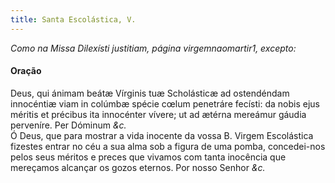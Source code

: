 ```yaml
---
title: Santa Escolástica, V.
---
```



<em>Como na Missa Dilexísti justitiam, página virgemnaomartir1, excepto:</em>

<h4 class="text-center">Oração</h4>
<div class="container-fluid">
<div class="row">
<div class="col-6 dropcaps text-justify">
Deus, qui ánimam beátæ Vírginis tuæ Scholásticæ ad ostendéndam innocéntiæ viam in colúmbæ spécie cœlum penetráre fecísti: da nobis ejus méritis et précibus ita innocénter vívere; ut ad ætérna mereámur gáudia perveníre. Per Dóminum <em>&c.</em>
</div>
<div class="col-6 dropcaps text-justify">
Ó Deus, que para mostrar a vida inocente da vossa B. Virgem Escolástica fizestes entrar no céu a sua alma sob a figura de uma pomba, concedei-nos pelos seus méritos e preces que vivamos com tanta inocência que mereçamos alcançar os gozos eternos. Por nosso Senhor <em>&c.</em>
</div>
</div>
</div>
